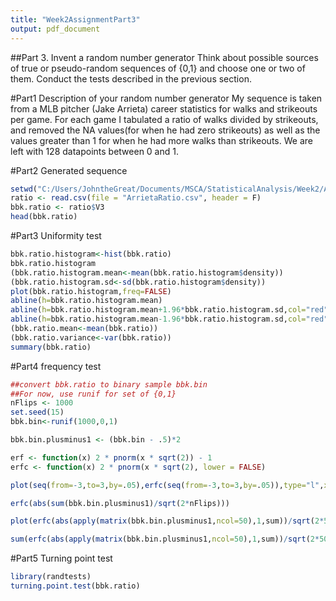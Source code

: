 ```yaml
---
title: "Week2AssignmentPart3"
output: pdf_document
---
```


##Part 3. Invent a random number generator
Think about possible sources of true or pseudo-random sequences of {0,1} and choose one or two of them.
Conduct the tests described in the previous section.

#Part1 Description of your random number generator
My sequence is taken from a MLB pitcher (Jake Arrieta) career statistics for walks and strikeouts per game. For each game I tabulated a ratio of walks divided by strikeouts, and removed the NA values(for when he had zero strikeouts) as well as the values greater than 1 for when he had more walks than strikeouts. We are left with 128 datapoints between 0 and 1.

#Part2 Generated sequence
```r
setwd("C:/Users/JohntheGreat/Documents/MSCA/StatisticalAnalysis/Week2/Assignments")
ratio <- read.csv(file = "ArrietaRatio.csv", header = F)
bbk.ratio <- ratio$V3
head(bbk.ratio)
```


#Part3 Uniformity test

```r
bbk.ratio.histogram<-hist(bbk.ratio)
bbk.ratio.histogram
(bbk.ratio.histogram.mean<-mean(bbk.ratio.histogram$density))
(bbk.ratio.histogram.sd<-sd(bbk.ratio.histogram$density))
plot(bbk.ratio.histogram,freq=FALSE)
abline(h=bbk.ratio.histogram.mean)
abline(h=bbk.ratio.histogram.mean+1.96*bbk.ratio.histogram.sd,col="red",lty=2)
abline(h=bbk.ratio.histogram.mean-1.96*bbk.ratio.histogram.sd,col="red",lty=2)
(bbk.ratio.mean<-mean(bbk.ratio))
(bbk.ratio.variance<-var(bbk.ratio))
summary(bbk.ratio)
```

#Part4 frequency test

```r
##convert bbk.ratio to binary sample bbk.bin
##For now, use runif for set of {0,1}
nFlips <- 1000
set.seed(15)
bbk.bin<-runif(1000,0,1)

bbk.bin.plusminus1 <- (bbk.bin - .5)*2

erf <- function(x) 2 * pnorm(x * sqrt(2)) - 1
erfc <- function(x) 2 * pnorm(x * sqrt(2), lower = FALSE)

plot(seq(from=-3,to=3,by=.05),erfc(seq(from=-3,to=3,by=.05)),type="l",xlab="x",ylab="erfc(x")

erfc(abs(sum(bbk.bin.plusminus1)/sqrt(2*nFlips)))

plot(erfc(abs(apply(matrix(bbk.bin.plusminus1,ncol=50),1,sum))/sqrt(2*50)),ylab="P-values of 20 runs")

sum(erfc(abs(apply(matrix(bbk.bin.plusminus1,ncol=50),1,sum))/sqrt(2*50))<=.01)
```

#Part5 Turning point test

```r
library(randtests)
turning.point.test(bbk.ratio)
```


